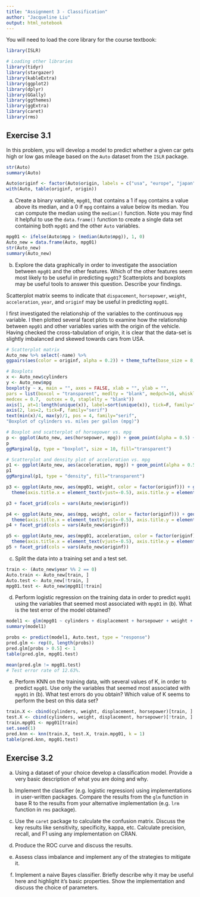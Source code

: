 ```yaml
---
title: "Assignment 3 - Classification"
author: "Jacqueline Liu"
output: html_notebook
---
```


You will need to load the core library for the course textbook:
```r
library(ISLR)
```

```r
# Loading other libraries 
library(tidyr)
library(stargazer)
library(kableExtra)
library(ggplot2)
library(dplyr)
library(GGally)
library(ggthemes)
library(ggExtra)
library(caret)
library(rms)
```

## Exercise 3.1

In this problem, you will develop a model to predict whether a given car gets high or low gas mileage based on the `Auto` dataset from the `ISLR` package.

```r
str(Auto)
summary(Auto)
```

```r
Auto$originf <- factor(Auto$origin, labels = c("usa", "europe", "japan"))
with(Auto, table(originf, origin))
```

(a) Create a binary variable, `mpg01`, that contains a 1 if `mpg` contains a value above its median, and a 0 if `mpg` contains a value below its median. You can compute the median using the `median()` function. Note you may find it helpful to use the `data.frame()` function to create a single data set containing both `mpg01` and the other `Auto` variables.

```r
mpg01 <- ifelse(Auto$mpg > (median(Auto$mpg)), 1, 0)
Auto_new = data.frame(Auto, mpg01)
str(Auto_new)
summary(Auto_new)
```


(b) Explore the data graphically in order to investigate the association between `mpg01` and the other features. Which of the other features seem most likely to be useful in predicting `mpg01`? Scatterplots and boxplots may be useful tools to answer this question. Describe your findings.

Scatterplot matrix seems to indicate that `dispacement`, `horsepower`, `weight`, `acceleration`, `year`, and `originf` may be useful in predicting `mpg01`. 

I first investigated the relationship of the variables to the continuous `mpg` variable. I then plotted several facet plots to examine how the relationship between `mpg01` and other variables varies with the origin of the vehicle. Having checked the cross-tabulation of origin, it is clear that the data-set is slightly imbalanced and skewed towards cars from USA. 

```r
# Scatterplot matrix
Auto_new %>% select(-name) %>%
ggpairs(aes(color = originf, alpha = 0.2)) + theme_tufte(base_size = 8, base_family = "serif", ticks = TRUE)
```

```r
# Boxplots 
x <- Auto_new$cylinders
y <- Auto_new$mpg
boxplot(y ~ x, main = "", axes = FALSE, xlab = "", ylab = "", 
pars = list(boxcol = "transparent", medlty = "blank", medpch=16, whisklty = c(1, 1),
medcex = 0.7,  outcex = 0, staplelty = "blank"))
axis(1, at=1:length(unique(x)), label=sort(unique(x)), tick=F, family="serif")
axis(2, las=2, tick=F, family="serif")
text(min(x)/4, max(y)/1, pos = 4, family="serif",
"Boxplot of cylinders vs. miles per gallon (mpg)")
```

```r
# Boxplot and scatterplot of horsepower vs. mpg
p <- ggplot(Auto_new, aes(horsepower, mpg)) + geom_point(alpha = 0.5) + theme_tufte(ticks = FALSE) + theme(axis.title=element_blank(), axis.text=element_blank())
p
ggMarginal(p, type = "boxplot", size = 10, fill="transparent")
```


```r
# Scatterplot and density plot of acceleration vs. mpg
p1 <- ggplot(Auto_new, aes(acceleration, mpg)) + geom_point(alpha = 0.5) + theme_tufte(ticks=F) + theme(axis.title=element_blank(), axis.text=element_blank())
p1
ggMarginal(p1, type = "density", fill="transparent")
```

```r
p3 <- ggplot(Auto_new, aes(mpg01, weight, color = factor(originf))) + geom_point(alpha = 0.5) + theme_tufte() + xlab("Miles per gallon of fuel (binary)") + ylab("Car weight") + 
  theme(axis.title.x = element_text(vjust=-0.5), axis.title.y = element_text(vjust=1))

p3 + facet_grid(cols = vars(Auto_new$originf))
```

```r
p4 <- ggplot(Auto_new, aes(mpg, weight, color = factor(originf))) + geom_point(alpha = 0.5) + theme_tufte() + xlab("Miles per gallon of fuel") + ylab("Car weight") + 
  theme(axis.title.x = element_text(vjust=-0.5), axis.title.y = element_text(vjust=1))
p4 + facet_grid(cols = vars(Auto_new$originf))
```



```r
p5 <- ggplot(Auto_new, aes(mpg01, acceleration, color = factor(originf))) + geom_point(alpha = 0.5) + theme_tufte() + xlab("Miles per gallon of fuel (binary)") + ylab("Acceleration") + 
  theme(axis.title.x = element_text(vjust=-0.5), axis.title.y = element_text(vjust=1))
p5 + facet_grid(cols = vars(Auto_new$originf))
```


(c) Split the data into a training set and a test set.

```r
train <- (Auto_new$year %% 2 == 0)
Auto.train <- Auto_new[train, ]
Auto.test <- Auto_new[!train, ]
mpg01.test <- Auto_new$mpg01[!train]
```

(d) Perform logistic regression on the training data in order to predict `mpg01` using the variables that seemed most associated with `mpg01` in (b). What is the test error of the model obtained?

```r
model1 <- glm(mpg01 ~ cylinders + displacement + horsepower + weight + originf, data = Auto_new, family = binomial, subset = train)
summary(model1)
```

```r
probs <- predict(model1, Auto.test, type = "response")
pred.glm <- rep(0, length(probs))
pred.glm[probs > 0.5] <- 1
table(pred.glm, mpg01.test)
```


```r
mean(pred.glm != mpg01.test)
# Test error rate of 12.63%. 
```

(e) Perform KNN on the training data, with several values of K, in order to predict `mpg01`. Use only the variables that seemed most associated with `mpg01` in (b). What test errors do you obtain? Which value of K seems to perform the best on this data set?

```r
train.X <- cbind(cylinders, weight, displacement, horsepower)[train, ]
test.X <- cbind(cylinders, weight, displacement, horsepower)[!train, ]
train.mpg01 <- mpg01[train]
set.seed(1)
pred.knn <- knn(train.X, test.X, train.mpg01, k = 1)
table(pred.knn, mpg01.test)
```

## Exercise 3.2


(a) Using a dataset of your choice develop a classification model. Provide a very basic description of what you are doing and why.

(b) Implement the classifier (e.g. logistic regression) using implementations in user-written packages. Compare the results from the `glm` function in base R to the results from your alternative implementation (e.g. `lrm` function in `rms` package).

(c) Use the `caret` package to calculate the confusion matrix. Discuss the key results like sensitivity, specificity, kappa, etc. Calculate precision, recall, and F1 using any implementation on CRAN.

(d) Produce the ROC curve and discuss the results.

(e) Assess class imbalance and implement any of the strategies to mitigate it.

(f) Implement a naive Bayes classifier. Briefly describe why it may be useful here and highlight it's basic properties. Show the implementation and discuss the choice of parameters. 